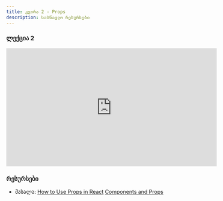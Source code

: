 ```yaml
---
title: კვირა 2 - Props
description: სასწავლო რესურსები
---
```


### ლექცია 2
<iframe width="560" height="315" src="https://www.youtube.com/embed/OH9k6HGi530?si=rliy-PjGGvifw7Tf" title="YouTube video player" frameborder="0" allow="accelerometer; autoplay; clipboard-write; encrypted-media; gyroscope; picture-in-picture; web-share" allowfullscreen></iframe>

### რესურსები

- მასალა: [How to Use Props in React](https://www.freecodecamp.org/news/how-to-use-props-in-react/)
[Components and Props](https://legacy.reactjs.org/docs/components-and-props.html)


